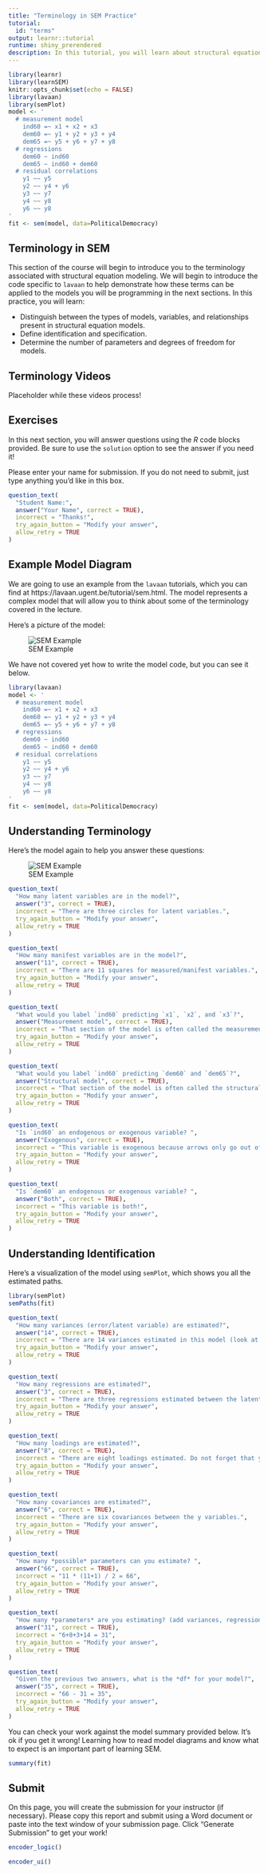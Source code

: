 ```yaml
---
title: "Terminology in SEM Practice"
tutorial:
  id: "terms"
output: learnr::tutorial
runtime: shiny_prerendered
description: In this tutorial, you will learn about structural equation modeling terminology and practice calculating degrees of freedom. 
---
```


```r
library(learnr)
library(learnSEM)
knitr::opts_chunk$set(echo = FALSE)
library(lavaan)
library(semPlot)
model <- '
  # measurement model
    ind60 =~ x1 + x2 + x3
    dem60 =~ y1 + y2 + y3 + y4
    dem65 =~ y5 + y6 + y7 + y8
  # regressions
    dem60 ~ ind60
    dem65 ~ ind60 + dem60
  # residual correlations
    y1 ~~ y5
    y2 ~~ y4 + y6
    y3 ~~ y7
    y4 ~~ y8
    y6 ~~ y8
'
fit <- sem(model, data=PoliticalDemocracy)
```

## Terminology in SEM

This section of the course will begin to introduce you to the terminology associated with structural equation modeling. We will begin to introduce the code specific to `lavaan` to help demonstrate how these terms can be applied to the models you will be programming in the next sections. In this practice, you will learn: 

- Distinguish between the types of models, variables, and relationships present in structural equation models.
- Define identification and specification.
- Determine the number of parameters and degrees of freedom for models.

## Terminology Videos

Placeholder while these videos process!

## Exercises

In this next section, you will answer questions using the *R* code blocks provided. Be sure to use the `solution` option to see the answer if you need it!

Please enter your name for submission. If you do not need to submit, just type anything you'd like in this box. 

```r
question_text(
  "Student Name:",
  answer("Your Name", correct = TRUE),
  incorrect = "Thanks!",
  try_again_button = "Modify your answer",
  allow_retry = TRUE
)
```

## Example Model Diagram

We are going to use an example from the `lavaan` tutorials, which you can find at https://lavaan.ugent.be/tutorial/sem.html. The model represents a complex model that will allow you to think about some of the terminology covered in the lecture.

Here's a picture of the model:

![SEM Example](https://lavaan.ugent.be/tutorial/figure/sem-1.png)

We have not covered yet how to write the model code, but you can see it below. 

```r
library(lavaan)
model <- '
  # measurement model
    ind60 =~ x1 + x2 + x3
    dem60 =~ y1 + y2 + y3 + y4
    dem65 =~ y5 + y6 + y7 + y8
  # regressions
    dem60 ~ ind60
    dem65 ~ ind60 + dem60
  # residual correlations
    y1 ~~ y5
    y2 ~~ y4 + y6
    y3 ~~ y7
    y4 ~~ y8
    y6 ~~ y8
'
fit <- sem(model, data=PoliticalDemocracy)
```

## Understanding Terminology

Here's the model again to help you answer these questions:

![SEM Example](https://lavaan.ugent.be/tutorial/figure/sem-1.png)

```r
question_text(
  "How many latent variables are in the model?",
  answer("3", correct = TRUE),
  incorrect = "There are three circles for latent variables.",
  try_again_button = "Modify your answer",
  allow_retry = TRUE
)
```

```r
question_text(
  "How many manifest variables are in the model?",
  answer("11", correct = TRUE),
  incorrect = "There are 11 squares for measured/manifest variables.",
  try_again_button = "Modify your answer",
  allow_retry = TRUE
)
```

```r
question_text(
  "What would you label `ind60` predicting `x1`, `x2`, and `x3`?",
  answer("Measurement model", correct = TRUE),
  incorrect = "That section of the model is often called the measurement model.",
  try_again_button = "Modify your answer",
  allow_retry = TRUE
)
```

```r
question_text(
  "What would you label `ind60` predicting `dem60` and `dem65`?",
  answer("Structural model", correct = TRUE),
  incorrect = "That section of the model is often called the structural model.",
  try_again_button = "Modify your answer",
  allow_retry = TRUE
)
```

```r
question_text(
  "Is `ind60` an endogenous or exogenous variable? ",
  answer("Exogenous", correct = TRUE),
  incorrect = "This variable is exogenous because arrows only go out of the variable.",
  try_again_button = "Modify your answer",
  allow_retry = TRUE
)
```

```r
question_text(
  "Is `dem60` an endogenous or exogenous variable? ",
  answer("Both", correct = TRUE),
  incorrect = "This variable is both!",
  try_again_button = "Modify your answer",
  allow_retry = TRUE
)
```

## Understanding Identification

Here's a visualization of the model using `semPlot`, which shows you all the estimated paths.

```r
library(semPlot)
semPaths(fit)
```

```r
question_text(
  "How many variances (error/latent variable) are estimated?",
  answer("14", correct = TRUE),
  incorrect = "There are 14 variances estimated in this model (look at the double headed arrows on the variables).",
  try_again_button = "Modify your answer",
  allow_retry = TRUE
)
```

```r
question_text(
  "How many regressions are estimated?",
  answer("3", correct = TRUE),
  incorrect = "There are three regressions estimated between the latent variables. Remember, the others are called loadings!",
  try_again_button = "Modify your answer",
  allow_retry = TRUE
)
```

```r
question_text(
  "How many loadings are estimated?",
  answer("8", correct = TRUE),
  incorrect = "There are eight loadings estimated. Do not forget that you will use a marker variable, which are the dotted lines on this picture.",
  try_again_button = "Modify your answer",
  allow_retry = TRUE
)
```

```r
question_text(
  "How many covariances are estimated?",
  answer("6", correct = TRUE),
  incorrect = "There are six covariances between the y variables.",
  try_again_button = "Modify your answer",
  allow_retry = TRUE
)
```

```r
question_text(
  "How many *possible* parameters can you estimate? ",
  answer("66", correct = TRUE),
  incorrect = "11 * (11+1) / 2 = 66",
  try_again_button = "Modify your answer",
  allow_retry = TRUE
)
```

```r
question_text(
  "How many *parameters* are you estimating? (add variances, regressions, loadings, covariances)",
  answer("31", correct = TRUE),
  incorrect = "6+8+3+14 = 31",
  try_again_button = "Modify your answer",
  allow_retry = TRUE
)
```

```r
question_text(
  "Given the previous two answers, what is the *df* for your model?",
  answer("35", correct = TRUE),
  incorrect = "66 - 31 = 35",
  try_again_button = "Modify your answer",
  allow_retry = TRUE
)
```

You can check your work against the model summary provided below. It's ok if you get it wrong! Learning how to read model diagrams and know what to expect is an important part of learning SEM. 

```r
summary(fit)
```

## Submit

On this page, you will create the submission for your instructor (if necessary). Please copy this report and submit using a Word document or paste into the text window of your submission page. Click "Generate Submission" to get your work! 

```r
encoder_logic()
```

```r
encoder_ui()
```
